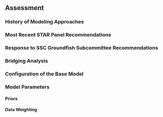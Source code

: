## Assessment

### History of Modeling Approaches

### Most Recent STAR Panel Recommendations


### Response to SSC Groundfish Subcommittee Recommendations


### Bridging Analysis


### Configuration of the Base Model

<!--- Describe the setup of the stock assessment model. --->

### Model Parameters

<!--- General model specifications: assessment program, model structure, area
and fleet definitions, initial conditions. --->

<!--- Fixed and estimated parameters --->

#### Priors


#### Data Weighting


